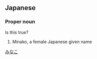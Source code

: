 {{rfv}}
==Japanese==
{{ja-kanjitab|実|名|子}}

===Proper noun===
{{ja-pos|proper|みなこ}} Is this true?

# Minako, a female Japanese given name

[[Category:Japanese female given names|みなこ]]